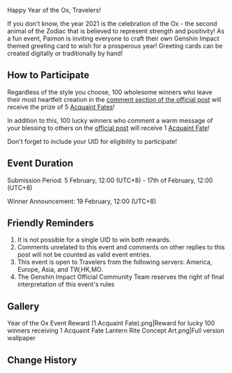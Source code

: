 {{Event
|name              = Year of the Ox Event
|image             = Year of the Ox Event.png
|type              = Web
|type2             = Fanart
|time_known        = yes
|time_start        = 2021-02-05 12:00
|time_start_offset = UTC+8
|time_end          = 2021-02-17 12:00
|time_end_offset   = UTC+8
|link              = https://www.hoyolab.com/article/172147
}}

Happy Year of the Ox, Travelers!

If you don't know, the year 2021 is the celebration of the Ox - the second animal of the Zodiac that is believed to represent strength and positivity! As a fun event, Paimon is inviting everyone to craft their own Genshin Impact themed greeting card to wish for a prosperous year! Greeting cards can be created digitally or traditionally by hand!

==How to Participate==
Regardless of the style you choose, 100 wholesome winners who leave their most heartfelt creation in the [https://www.hoyolab.com/article/172147 comment section of the official post] will receive the prize of 5 [[Acquaint Fate]]s!

In addition to this, 100 lucky winners who comment a warm message of your blessing to others on the [https://www.hoyolab.com/article/172147 official post] will receive 1 [[Acquaint Fate]]!

Don't forget to include your UID for eligibility to participate!

==Event Duration==
Submission Period: 5 February, 12:00 (UTC+8) - 17th of February, 12:00 (UTC+8)

Winner Announcement: 19 February, 12:00 (UTC+8)

==Friendly Reminders==
#It is not possible for a single UID to win both rewards.
#Comments unrelated to this event and comments on other replies to this post will not be counted as valid event entries.
#This event is open to Travelers from the following servers: America, Europe, Asia, and TW,HK,MO.
#The Genshin Impact Official Community Team reserves the right of final interpretation of this event's rules

==Gallery==
<gallery>
Year of the Ox Event Reward (1 Acquaint Fate).png|Reward for lucky 100 winners receiving 1 Acquaint Fate
Lantern Rite Concept Art.png|Full version wallpaper
</gallery>

==Change History==
{{Change History|1.3}}